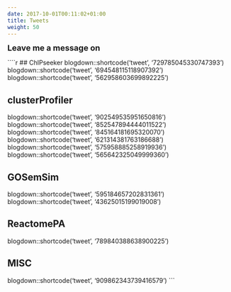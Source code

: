 ```yaml
---
date: 2017-10-01T00:11:02+01:00
title: Tweets
weight: 50
---
```



<link rel="stylesheet" href="https://guangchuangyu.github.io/css/font-awesome.min.css">

<font size="4">**Leave me a message on <a href="https://twitter.com/guangchuangyu"><i class="fa fa-twitter fa-lg"></i></a>**</font>


````r

## ChIPseeker
blogdown::shortcode('tweet', '729785045330747393')
blogdown::shortcode('tweet', '694548115118907392')
blogdown::shortcode('tweet', '562958603699892225')

## clusterProfiler
blogdown::shortcode('tweet', '902549535951650816')
blogdown::shortcode('tweet', '852547894444011522')
blogdown::shortcode('tweet', '845164181695320070')
blogdown::shortcode('tweet', '621314381763186688')
blogdown::shortcode('tweet', '575958885258919936')
blogdown::shortcode('tweet', '565642325049999360')

## GOSemSim
blogdown::shortcode('tweet', '595184657202831361')
blogdown::shortcode('tweet', '43625015199019008')

## ReactomePA
blogdown::shortcode('tweet', '789840388638900225')

## MISC
blogdown::shortcode('tweet', '909862343739416579')
```
